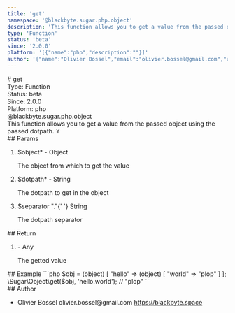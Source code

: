 ```yaml
---
title: 'get'
namespace: '@blackbyte.sugar.php.object'
description: 'This function allows you to get a value from the passed object using the passed dotpath. Y'
type: 'Function'
status: 'beta'
since: '2.0.0'
platform: '[{"name":"php","description":""}]'
author: '{"name":"Olivier Bossel","email":"olivier.bossel@gmail.com","url":"https://blackbyte.space"}'
---
```


<div class="docmap-mdx">
  # get
  <div class="_metas">
    <div class="_type">
      <span class="_type-label">Type:</span>
      <span class="_type-value">Function</span>
    </div>
    <div class="_status">
      <span class="_status-label">Status:</span>
      <span class="_status-value -beta">beta</span>
    </div>
    <div class="_since">
      <span class="_since-label">Since:</span>
      <span class="_since-value">2.0.0</span>
    </div>
    <div class="_platform">
      <span class="_platform-label">Platform:</span>
      <span class="_platform-value -php">php</span>
    </div>
  </div>
  <div class="_namespace">@blackbyte.sugar.php.object</div>
  <div class="_description typo-lead typo-format">
    This function allows you to get a value from the passed object using the
    passed dotpath. Y
  </div>
  <div class="_params">
    ## Params
    <ol class="_list">
      <li class="_item">
        <span class="_name">
          $object<span class="_required">*</span>
        </span>
        <span class="_default">-</span> <span class="_type">Object</span>
        <p class="_description">The object from which to get the value</p>
      </li>
      <li class="_item">
        <span class="_name">
          $dotpath<span class="_required">*</span>
        </span>
        <span class="_default">-</span> <span class="_type">String</span>
        <p class="_description">The dotpath to get in the object</p>
      </li>
      <li class="_item">
        <span class="_name">$separator</span>
        <span class="_default">&quot;&period;&quot;</span>{' '}
        <span class="_type">String</span>
        <p class="_description">The dotpath separator</p>
      </li>
    </ol>
  </div>
  <div class="_return">
    ## Return
    <ol class="_list">
      <li class="_item">
        <span class="_default">-</span>
        <span class="_type">Any</span>
        <p class="_description">The getted value</p>
      </li>
    </ol>
  </div>
  <div class="_examples">
    ## Example ```php $obj = (object) [ "hello" => (object) [ "world" => "plop"
    ] ]; \Sugar\Object\get($obj, 'hello.world'); // "plop" ```
  </div>
  <div class="_author">
    ## Author
    <ul class="_list">
      <li class="_item">
        <span class="_name">Olivier Bossel</span>
        <span class="_email">olivier.bossel@gmail.com</span>
        <a href="https://blackbyte.space" target="_blank" class="_url">
          https://blackbyte.space
        </a>
      </li>
    </ul>
  </div>
</div>
